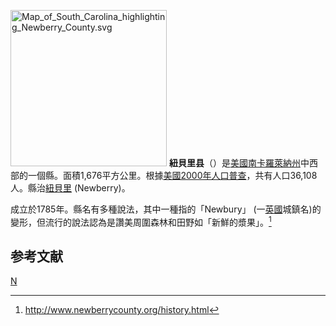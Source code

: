 {{noteTA
|T=zh-hans:纽貝里县 (南卡罗来纳州);zh-hk:紐貝里縣 (南卡羅萊納州);zh-tw:紐伯利郡 (南卡羅萊納州);
|1=zh-hans:县;zh-hk:縣;zh-tw:郡;
}}
[[File:Map_of_South_Carolina_highlighting_Newberry_County.svg|250px]]
'''紐貝里县'''（{{lang-en|Newberry County}}）是[[美國|美國]][[南卡羅萊納州|南卡羅萊納州]]中西部的一個縣。面積1,676平方公里。根據[[美國2000年人口普查|美國2000年人口普查]]，共有人口36,108人。縣治[[紐貝里_(南卡羅萊納州)|紐貝里]] (Newberry)。

成立於1785年。縣名有多種說法，其中一種指的「Newbury」 (一[[英國|英國]]城鎮名)的變形，但流行的說法認為是讚美周圍森林和田野如「新鮮的漿果」。<ref>http://www.newberrycounty.org/history.html</ref>

==参考文献==
<div class="references-small">
<references />
</div>
[[Category:南卡罗来纳州行政区划|N]]